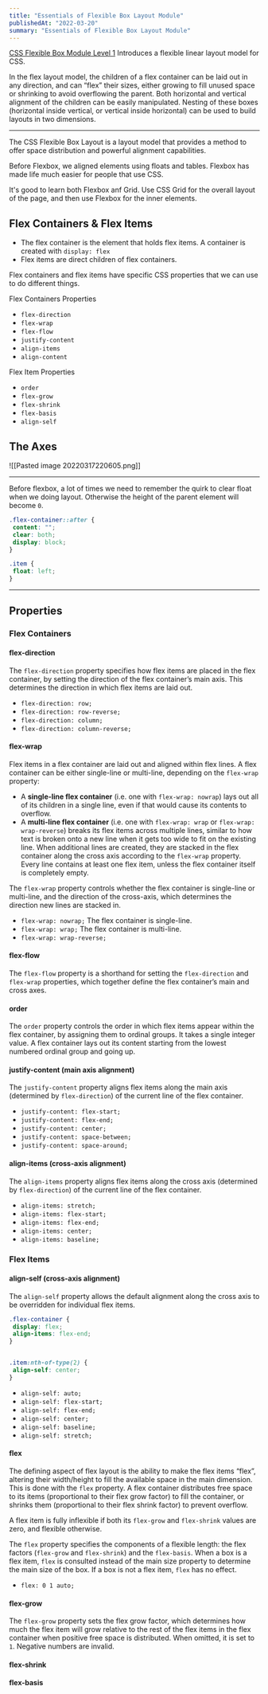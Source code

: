 ```yaml
---
title: "Essentials of Flexible Box Layout Module"
publishedAt: "2022-03-20"
summary: "Essentials of Flexible Box Layout Module"
---
```


[CSS Flexible Box Module Level 1](https://www.w3.org/TR/css-flexbox-1/) Introduces a flexible linear layout model for CSS.

In the flex layout model, the children of a flex container can be laid out in any direction, and can “flex” their sizes, either growing to fill unused space or shrinking to avoid overflowing the parent. Both horizontal and vertical alignment of the children can be easily manipulated. Nesting of these boxes (horizontal inside vertical, or vertical inside horizontal) can be used to build layouts in two dimensions.

---

The CSS Flexible Box Layout is a layout model that provides a method to offer space distribution and powerful alignment capabilities.

Before Flexbox, we aligned elements using floats and tables. Flexbox has made life much easier for people that use CSS.

It's good to learn both Flexbox anf Grid. Use CSS Grid for the overall layout of the page, and then use Flexbox for the inner elements.

## Flex Containers & Flex Items

-   The flex container is the element that holds flex items. A container is created with `display: flex`
-   Flex items are direct children of flex containers.

Flex containers and flex items have specific CSS properties that we can use to do different things.

Flex Containers Properties

-   `flex-direction`
-   `flex-wrap`
-   `flex-flow`
-   `justify-content`
-   `align-items`
-   `align-content`

Flex Item Properties

-   `order`
-   `flex-grow`
-   `flex-shrink`
-   `flex-basis`
-   `align-self`

## The Axes

![[Pasted image 20220317220605.png]]

---

Before flexbox, a lot of times we need to remember the quirk to clear float when we doing layout. Otherwise the height of the parent element will become `0`.

```CSS
.flex-container::after {
 content: "";
 clear: both;
 display: block;
}
```

```CSS
.item {
 float: left;
}
```

---

## Properties

### Flex Containers

#### flex-direction

The `flex-direction` property specifies how flex items are placed in the flex container, by setting the direction of the flex container’s main axis. This determines the direction in which flex items are laid out.

-   `flex-direction: row;`
-   `flex-direction: row-reverse;`
-   `flex-direction: column;`
-   `flex-direction: column-reverse;`

#### flex-wrap

Flex items in a flex container are laid out and aligned within flex lines. A flex container can be either single-line or multi-line, depending on the `flex-wrap` property:

-   A **single-line flex container** (i.e. one with `flex-wrap: nowrap`) lays out all of its children in a single line, even if that would cause its contents to overflow.
-   A **multi-line flex container** (i.e. one with `flex-wrap: wrap` or `flex-wrap: wrap-reverse`) breaks its flex items across multiple lines, similar to how text is broken onto a new line when it gets too wide to fit on the existing line. When additional lines are created, they are stacked in the flex container along the cross axis according to the `flex-wrap` property. Every line contains at least one flex item, unless the flex container itself is completely empty.

The `flex-wrap` property controls whether the flex container is single-line or multi-line, and the direction of the cross-axis, which determines the direction new lines are stacked in.

-   `flex-wrap: nowrap;` The flex container is single-line.
-   `flex-wrap: wrap;` The flex container is multi-line.
-   `flex-wrap: wrap-reverse;`

#### flex-flow

The `flex-flow` property is a shorthand for setting the `flex-direction` and `flex-wrap` properties, which together define the flex container’s main and cross axes.

#### order

The `order` property controls the order in which flex items appear within the flex container, by assigning them to ordinal groups. It takes a single integer value. A flex container lays out its content starting from the lowest numbered ordinal group and going up.

#### justify-content (main axis alignment)

The `justify-content` property aligns flex items along the main axis (determined by `flex-direction`) of the current line of the flex container.

-   `justify-content: flex-start;`
-   `justify-content: flex-end;`
-   `justify-content: center;`
-   `justify-content: space-between;`
-   `justify-content: space-around;`

#### align-items (cross-axis alignment)

The `align-items` property aligns flex items along the cross axis (determined by `flex-direction`) of the current line of the flex container.

-   `align-items: stretch;`
-   `align-items: flex-start;`
-   `align-items: flex-end;`
-   `align-items: center;`
-   `align-items: baseline;`

### Flex Items

#### align-self (cross-axis alignment)

The `align-self` property allows the default alignment along the cross axis to be overridden for individual flex items.

```CSS
.flex-container {
 display: flex;
 align-items: flex-end;
}


.item:nth-of-type(2) {
 align-self: center;
}
```

-   `align-self: auto;`
-   `align-self: flex-start;`
-   `align-self: flex-end;`
-   `align-self: center;`
-   `align-self: baseline;`
-   `align-self: stretch;`

#### flex

The defining aspect of flex layout is the ability to make the flex items “flex”, altering their width/height to fill the available space in the main dimension. This is done with the `flex` property. A flex container distributes free space to its items (proportional to their flex grow factor) to fill the container, or shrinks them (proportional to their flex shrink factor) to prevent overflow.

A flex item is fully inflexible if both its `flex-grow` and `flex-shrink` values are zero, and flexible otherwise.

The `flex` property specifies the components of a flexible length: the flex factors (`flex-grow` and `flex-shrink`) and the `flex-basis`. When a box is a flex item, `flex` is consulted instead of the main size property to determine the main size of the box. If a box is not a flex item, `flex` has no effect.

-   `flex: 0 1 auto;`

#### flex-grow

The `flex-grow` property sets the flex grow factor, which determines how much the flex item will grow relative to the rest of the flex items in the flex container when positive free space is distributed. When omitted, it is set to `1`. Negative numbers are invalid.

#### flex-shrink

#### flex-basis
